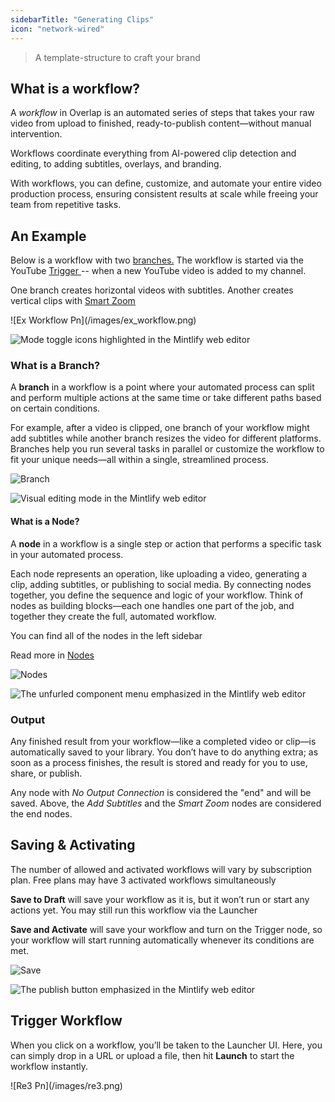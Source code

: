 ```yaml
---
sidebarTitle: "Generating Clips"
icon: "network-wired"
---
```


> A template-structure to craft your brand

## What is a workflow?

A _workflow_ in Overlap is an automated series of steps that takes your raw video from upload to finished, ready-to-publish content—without manual intervention.

Workflows coordinate everything from AI-powered clip detection and editing, to adding subtitles, overlays, and branding.

With workflows, you can define, customize, and automate your entire video production process, ensuring consistent results at scale while freeing your team from repetitive tasks.

## An Example

Below is a workflow with two <u>branches.</u> The workflow is started via the YouTube <u>Trigger </u>-- when a new YouTube video is added to my channel.

One branch creates horizontal videos with subtitles. Another creates vertical clips with <u>Smart Zoom</u>

<Frame>
  ![Ex Workflow Pn](/images/ex_workflow.png)

  <img
    src="https://mintlify.s3.us-west-1.amazonaws.com/mintlify/images/editor/mode-toggle-dark.png"
    alt="Mode toggle icons highlighted in the Mintlify web editor"
    className="hidden dark:block"
  />
</Frame>

### What is a Branch?

A **branch** in a workflow is a point where your automated process can split and perform multiple actions at the same time or take different paths based on certain conditions.

For example, after a video is clipped, one branch of your workflow might add subtitles while another branch resizes the video for different platforms. Branches help you run several tasks in parallel or customize the workflow to fit your unique needs—all within a single, streamlined process.

<Frame>
  <img
    src="/re2.png"
    alt="Branch"
    className="block dark:hidden"
    title="Branch"
  />

  <img
    src="https://mintlify.s3.us-west-1.amazonaws.com/mintlify/images/editor/visual-mode-dark.png"
    alt="Visual editing mode in the Mintlify web editor"
    className="hidden dark:block"
  />
</Frame>

#### What is a Node?

A **node** in a workflow is a single step or action that performs a specific task in your automated process.

Each node represents an operation, like uploading a video, generating a clip, adding subtitles, or publishing to social media. By connecting nodes together, you define the sequence and logic of your workflow. Think of nodes as building blocks—each one handles one part of the job, and together they create the full, automated workflow.

You can find all of the nodes in the left sidebar

Read more in <u>Nodes</u>

<Frame>
  <img
    src="/re.png"
    alt="Nodes"
    className="block dark:hidden"
    title="Nodes"
    style={{ width:"100%" }}
  />

  <img
    src="https://mintlify.s3.us-west-1.amazonaws.com/mintlify/images/editor/component-menu-dark.png"
    alt="The unfurled component menu emphasized in the Mintlify web editor"
    className="hidden dark:block"
  />
</Frame>

### Output

Any finished result from your workflow—like a completed video or clip—is automatically saved to your library. You don’t have to do anything extra; as soon as a process finishes, the result is stored and ready for you to use, share, or publish.

Any node with _No Output Connection_ is considered the "end" and will be saved. Above, the _Add Subtitles_ and the _Smart Zoom_ nodes are considered the end nodes.

## Saving & Activating

<Info>
  The number of allowed and activated workflows will vary by subscription plan. Free plans may have 3 activated workflows simultaneously
</Info>

**Save to Draft** will save your workflow as it is, but it won’t run or start any actions yet. You may still run this workflow via the Launcher

**Save and Activate** will save your workflow and turn on the Trigger node, so your workflow will start running automatically whenever its conditions are met.

<Frame>
  <img
    src="/save.png"
    alt="Save"
    className="block dark:hidden"
    title="Save"
    style={{ width:"100%" }}
  />

  <img
    src="https://mintlify.s3.us-west-1.amazonaws.com/mintlify/images/editor/publish-flow-dark.png"
    alt="The publish button emphasized in the Mintlify web editor"
    className="hidden dark:block"
  />
</Frame>

## Trigger Workflow

When you click on a workflow, you’ll be taken to the Launcher UI. Here, you can simply drop in a URL or upload a file, then hit **Launch** to start the workflow instantly.

<Frame>
  ![Re3 Pn](/images/re3.png)
</Frame>